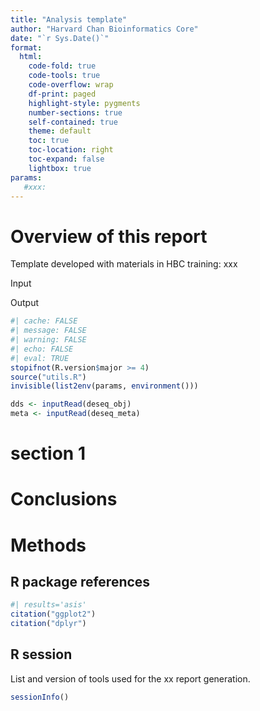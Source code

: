 ```yaml
---
title: "Analysis template"
author: "Harvard Chan Bioinformatics Core"
date: "`r Sys.Date()`"
format:
  html:
    code-fold: true
    code-tools: true
    code-overflow: wrap
    df-print: paged
    highlight-style: pygments
    number-sections: true
    self-contained: true
    theme: default
    toc: true
    toc-location: right
    toc-expand: false
    lightbox: true
params:
   #xxx: 
---
```


# Overview of this report

Template developed with materials in HBC training: xxx

Input

Output



```r
#| cache: FALSE
#| message: FALSE
#| warning: FALSE
#| echo: FALSE
#| eval: TRUE
stopifnot(R.version$major >= 4)
source("utils.R")
invisible(list2env(params, environment()))
```

```r
dds <- inputRead(deseq_obj)
meta <- inputRead(deseq_meta)
```


# section 1


# Conclusions

# Methods

## R package references

```r
#| results='asis'
citation("ggplot2")
citation("dplyr")
```

## R session 

List and version of tools used for the xx report generation.

```r
sessionInfo()
```